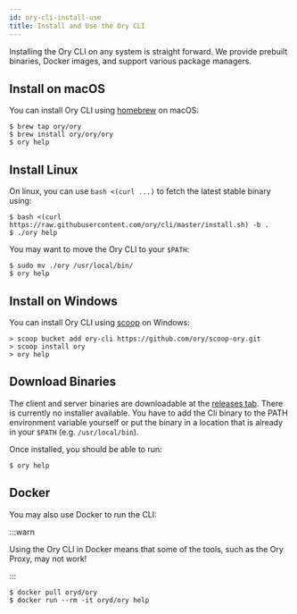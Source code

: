 ```yaml
---
id: ory-cli-install-use
title: Install and Use the Ory CLI
---
```


Installing the Ory CLI on any system is straight forward. We provide prebuilt
binaries, Docker images, and support various package managers.

## Install on macOS

You can install Ory CLI using [homebrew](https://brew.sh/) on macOS:

```shell
$ brew tap ory/ory
$ brew install ory/ory/ory
$ ory help
```

## Install Linux

On linux, you can use `bash <(curl ...)` to fetch the latest stable binary
using:

```shell
$ bash <(curl https://raw.githubusercontent.com/ory/cli/master/install.sh) -b .
$ ./ory help
```

You may want to move the Ory CLI to your `$PATH`:

```shell
$ sudo mv ./ory /usr/local/bin/
$ ory help
```

## Install on Windows

You can install Ory CLI using [scoop](https://scoop.sh) on Windows:

```shell
> scoop bucket add ory-cli https://github.com/ory/scoop-ory.git
> scoop install ory
> ory help
```

## Download Binaries

The client and server binaries are downloadable at the
[releases tab](https://github.com/ory/cli/releases). There is currently no
installer available. You have to add the Cli binary to the PATH environment
variable yourself or put the binary in a location that is already in your
`$PATH` (e.g. `/usr/local/bin`).

Once installed, you should be able to run:

```shell
$ ory help
```

## Docker

You may also use Docker to run the CLI:

:::warn

Using the Ory CLI in Docker means that some of the tools, such as the Ory Proxy,
may not work!

:::

```shell
$ docker pull oryd/ory
$ docker run --rm -it oryd/ory help
```
